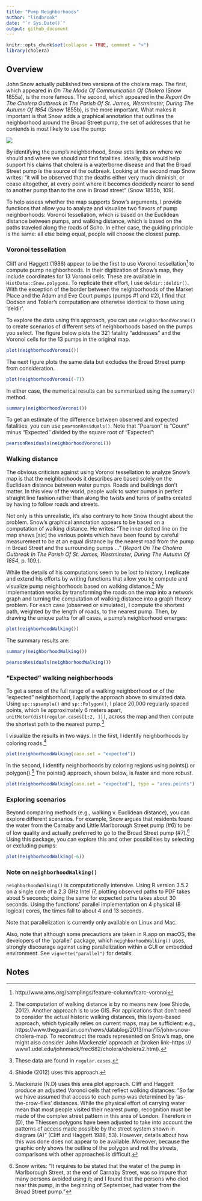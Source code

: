 ```yaml
---
title: "Pump Neighborhoods"
author: "lindbrook"
date: "`r Sys.Date()`"
output: github_document
---
```


```r
knitr::opts_chunk$set(collapse = TRUE, comment = ">")
library(cholera)
```

## Overview

John Snow actually published two versions of the cholera map. The first, which appeared in _On The Mode Of Communication Of Cholera_ (Snow 1855a), is the more famous. The second, which appeared in the _Report On The Cholera Outbreak In The Parish Of St. James, Westminster, During The Autumn Of 1854_ (Snow 1855b), is the more important. What makes it important is that Snow adds a graphical annotation that outlines the neighborhood around the Broad Street pump, the set of addresses that he contends is most likely to use the pump:

![](fig12-6.png)

By identifying the pump's neighborhood, Snow sets limits on where we should and
where we should _not_ find fatalities. Ideally, this would help support his claims that cholera is a waterborne disease and that the Broad Street pump is the source of the outbreak. Looking at the second map Snow writes: "it will be observed that the deaths either very much diminish, or cease altogether, at every point where it becomes decidedly nearer to send to another pump than to the one in Broad street" (Snow 1855b, 109).

To help assess whether the map supports Snow's arguments, I provide functions that allow you to analyze and visualize two flavors of pump neighborhoods: Voronoi tessellation, which is based on the Euclidean distance between pumps, and walking distance, which is based on the paths traveled along the roads of Soho. In either case, the guiding principle is the same: all else being equal, people will choose the closest pump.

### Voronoi tessellation

Cliff and Haggett (1988) appear to be the first to use Voronoi tessellation^[http://www.ams.org/samplings/feature-column/fcarc-voronoi] to compute pump neighborhoods. In their digitization of Snow's map, they include coordinates for 13 Voronoi cells. These are available in `HistData::Snow.polygons`. To replicate their effort, I use `deldir::deldir()`. With the exception of the border between the neighborhoods of the Market Place and the Adam and Eve Court pumps (pumps #1 and #2), I find that Dodson and Tobler's computation are otherwise identical to those using 'deldir'.

To explore the data using this approach, you can use `neighborhoodVoronoi()` to create scenarios of different sets of neighborhoods based on the pumps you select. The figure below plots the 321 fatality "addresses" and the Voronoi cells for the 13 pumps in the original map.

```r
plot(neighborhoodVoronoi())
```

The next figure plots the same data but excludes the Broad Street pump from consideration.

```r
plot(neighborhoodVoronoi(-7))
```

In either case, the numerical results can be summarized using the `summary()` method.

```r
summary(neighborhoodVoronoi())
```

To get an estimate of the difference between observed and expected fatalities, you can use `pearsonResiduals()`. Note that "Pearson" is "Count" minus "Expected" divided by the square root of "Expected":

```r
pearsonResiduals(neighborhoodVoronoi())
```

### Walking distance

The obvious criticism against using Voronoi tessellation to analyze Snow's map is that the neighborhoods it describes are based solely on the Euclidean distance between water pumps. Roads and buildings don't matter. In this view of the world, people walk to water pumps in perfect straight line fashion rather than along the twists and turns of paths created by having to follow roads and streets.

Not only is this unrealistic, it's also contrary to how Snow thought about the problem. Snow's graphical annotation appears to be based on a computation of walking distance. He writes: "The inner dotted line on the map shews [sic] the various points which have been found by careful measurement to be at an equal distance by the nearest road from the pump in Broad Street and the surrounding pumps ..." (_Report On The Cholera Outbreak In The Parish Of St. James, Westminster, During The Autumn Of 1854_, p. 109.).

While the details of his computations seem to be lost to history, I replicate and extend his efforts by writing functions that allow you to compute and visualize pump neighborhoods based on walking distance.^[The computation of walking distance is by no means new (see Shiode, 2012). Another approach is to use GIS. For applications that don't need to consider the actual historic walking distances, this layers-based approach, which typically relies on current maps, may be sufficient: e.g., https://www.theguardian.com/news/datablog/2013/mar/15/john-snow-cholera-map. To reconstruct the roads represented on Snow's map, one might also consider John Mackenzie' approach at (broken link--https :// www1.udel.edu/johnmack/frec682/cholera/cholera2.html).] My implementation works by transforming the roads on the map into a network graph and turning the computation of walking distance into a graph theory problem. For each case (observed or simulated), I compute the shortest path, weighted by the length of roads, to the nearest pump. Then, by drawing the unique paths for all cases, a pump's neighborhood emerges:

```r
plot(neighborhoodWalking())
```

The summary results are:

```r
summary(neighborhoodWalking())
```

```r
pearsonResiduals(neighborhoodWalking())
```

### "Expected" walking neighborhoods

To get a sense of the full range of a walking neighborhood or of the "expected" neighborhood, I apply the approach above to simulated data. Using `sp::spsample()` and `sp::Polygon()`, I place 20,000 regularly spaced points, which lie approximately 6 meters apart, `unitMeter(dist(regular.cases[1:2, ]))`, across the map and then compute the shortest path to the nearest pump.^[These data are found in `regular.cases`.]

I visualize the results in two ways. In the first, I identify neighborhoods by coloring roads.^[Shiode (2012) uses this approach.]

```r
plot(neighborhoodWalking(case.set = "expected"))
```

In the second, I identify neighborhoods by coloring regions using points() or polygon().^[Mackenzie (N.D) uses this area plot approach. Cliff and Haggett produce an adjusted Voronoi cells that reflect walking distances: "So far we have assumed that access to each pump was determined by 'as-the-crow-flies' distances. While the physical effort of carrying water mean that most people visited their nearest pump, recognition must be made of the complex street pattern in this area of London. Therefore in (D), the Thiessen polygons have been adjusted to take into account the patterns of access made possible by the street system shown in diagram (A)" (Cliff and Haggett 1988, 53). However, details about how this was done does not appear to be available. Moreover, because the graphic only shows the outline of the polygon and not the streets, comparisons with other approaches is difficult.] The points() approach, shown below, is faster and more robust.

```r
plot(neighborhoodWalking(case.set = "expected"), type = "area.points")
```

### Exploring scenarios

Beyond comparing methods (e.g., walking v. Euclidean distance), you can explore different scenarios. For example, Snow argues that residents found the water from the Carnaby and Little Marlborough Street pump (#6) to be of low quality and actually preferred to go to the Broad Street pump (#7).^[Snow writes: "It requires to be stated that the water of the pump in Marlborough Street, at the end of Carnaby Street, was so impure that many persons avoided using it; and I found that the persons who died near this pump, in the beginning of September, had water from the Broad Street pump."] Using this package, you can explore this and other possibilities by selecting or excluding pumps:

```r
plot(neighborhoodWalking(-6))
```

### Note on `neighborhoodWalking()`

`neighborhoodWalking()` is computationally intensive. Using R version 3.5.2 on a single core of a 2.3 GHz Intel i7, plotting observed paths to PDF takes about 5 seconds; doing the same for expected paths takes about 30 seconds. Using the functions' parallel implementation on 4 physical (8 logical) cores, the times fall to about 4 and 13 seconds.

Note that parallelization is currently only available on Linux and Mac.

Also, note that although some precautions are taken in R.app on macOS, the developers of the 'parallel' package, which `neighborhoodWalking()` uses, strongly discourage against using parallelization within a GUI or embedded environment. See `vignette("parallel")` for details.

## Notes
